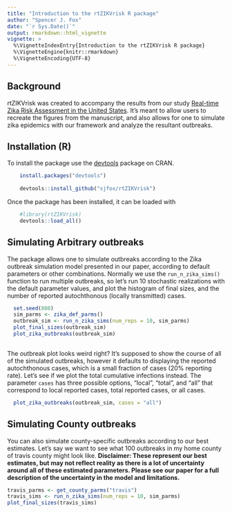```yaml
---
title: "Introduction to the rtZIKVrisk R package"
author: "Spencer J. Fox"
date: "`r Sys.Date()`"
output: rmarkdown::html_vignette
vignette: >
  %\VignetteIndexEntry{Introduction to the rtZIKVrisk R package}
  %\VignetteEngine{knitr::rmarkdown}
  %\VignetteEncoding{UTF-8}
---
```


## Background
rtZIKVrisk was created to accompany the results from our study [Real-time Zika Risk Assessment in the United States](http://biorxiv.org/content/early/2016/06/07/056648). It's meant to allow users to recreate the figures from the manuscript, and also allows for one to simulate zika epidemics with our framework and analyze the resultant outbreaks.

## Installation (R)
To install the package use the [devtools](https://cran.r-project.org/web/packages/devtools/index.html) package on CRAN.
```r
    install.packages("devtools")
    
    devtools::install_github("sjfox/rtZIKVrisk")
```

Once the package has been installed, it can be loaded with 

```r
    #library(rtZIKVrisk)
    devtools::load_all()
```

## Simulating Arbitrary outbreaks
The package allows one to simulate outbreaks according to the Zika outbreak simulation model presented in our paper, according to default parameters or other combinations. Normally we use the `run_n_zika_sims()` function to run multiple outbreaks, so let's run 10 stochastic realizations with the default parameter values, and plot the histogram of final sizes, and the number of reported autochthonous (locally transmitted) cases.

```r
  set.seed(808)
  sim_parms <- zika_def_parms()
  outbreak_sim <- run_n_zika_sims(num_reps = 10, sim_parms)
  plot_final_sizes(outbreak_sim)
  plot_zika_outbreaks(outbreak_sim)
  
```

The outbreak plot looks weird right? It's supposed to show the course of all of the simulated outbreaks, however it defaults to displaying the reported autochthonous cases, which is a small fraction of cases (20% reporting rate). Let's see if we plot the total cumulative infections instead. The parameter `cases` has three possible options, "local", "total", and "all" that correspond to local reported cases, total reported cases, or all cases.

```r
  plot_zika_outbreaks(outbreak_sim, cases = "all")
```




## Simulating County outbreaks
You can also simulate county-specific outbreaks according to our best estimates. Let's say we want to see what 100 outbreaks in my home county of travis county might look like. **Disclaimer: These represent our best estimates, but may not reflect reality as there is a lot of uncertainty around all of these estimated parameters. Please see our paper for a full description of the uncertainty in the model and limitations.**

```r
travis_parms <- get_county_parms("travis")
travis_sims <- run_n_zika_sims(num_reps = 10, sim_parms)
plot_final_sizes(travis_sims)
```






